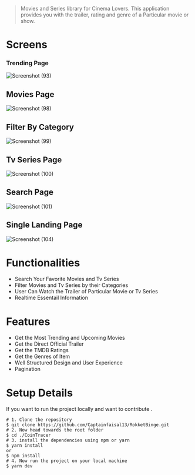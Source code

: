 > Movies and Series library for Cinema Lovers. This application provides you with the trailer, rating and genre of a Particular movie or show.

# Screens

### Trending Page

![Screenshot (93)](https://user-images.githubusercontent.com/80672730/209451417-30025c3a-491b-4ec6-a559-f39a43d45afe.png)

## Movies Page

![Screenshot (98)](https://user-images.githubusercontent.com/80672730/209451445-70c602da-b89f-409b-a4ed-cde32e817776.png)

## Filter By Category

![Screenshot (99)](https://user-images.githubusercontent.com/80672730/209451480-43de2291-66d6-4840-b866-3c27a2956a17.png)

## Tv Series Page

![Screenshot (100)](https://user-images.githubusercontent.com/80672730/209451485-bbff373f-12b9-46e5-bf9f-cf2b4b406155.png)

## Search Page

![Screenshot (101)](https://user-images.githubusercontent.com/80672730/209451513-54129503-56fb-48ba-ae25-5b84265fb355.png)

## Single Landing Page

![Screenshot (104)](https://user-images.githubusercontent.com/80672730/209451526-ae053e54-1100-40ab-ae7d-95b110359c9d.png)

# Functionalities

- Search Your Favorite Movies and Tv Series
- Filter Movies and Tv Series by their Categories
- User Can Watch the Trailer of Particular Movie or Tv Series
- Realtime Essentail Information

# Features

- Get the Most Trending and Upcoming Movies
- Get the Direct Official Trailer
- Get the TMDB Ratings
- Get the Genres of Item
- Well Structured Design and User Experience
- Pagination

# Setup Details

If you want to run the project locally and want to contribute .

```console
# 1. Clone the repository
$ git clone https://github.com/Captainfaisal13/RokketBinge.git
# 2. Now head towards the root folder
$ cd ./CoinTracer
# 3. install the dependencies using npm or yarn
$ yarn install
or
$ npm install
# 4. Now run the project on your local machine
$ yarn dev
```
